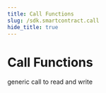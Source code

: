 ---
title: Call Functions
slug: /sdk.smartcontract.call
hide_title: true
---

# Call Functions

generic call to read and write
